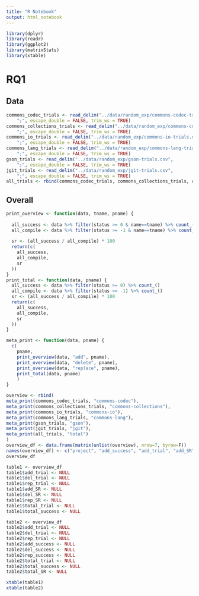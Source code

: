 ```yaml
---
title: "R Notebook"
output: html_notebook
---
```


```r
library(dplyr)
library(readr)
library(ggplot2)
library(matrixStats)
library(xtable)
```

# RQ1

## Data

```r
commons_codec_trials <- read_delim("../data/random_exp/commons-codec-trials.csv", 
    ";", escape_double = FALSE, trim_ws = TRUE)
commons_collections_trials <- read_delim("../data/random_exp/commons-collections-trials.csv", 
    ";", escape_double = FALSE, trim_ws = TRUE)
commons_io_trials <- read_delim("../data/random_exp/commons-io-trials.csv", 
    ";", escape_double = FALSE, trim_ws = TRUE)
commons_lang_trials <- read_delim("../data/random_exp/commons-lang-trials.csv", 
    ";", escape_double = FALSE, trim_ws = TRUE)
gson_trials <- read_delim("../data/random_exp/gson-trials.csv", 
    ";", escape_double = FALSE, trim_ws = TRUE)
jgit_trials <- read_delim("../data/random_exp/jgit-trials.csv", 
    ";", escape_double = FALSE, trim_ws = TRUE)
all_trials <- rbind(commons_codec_trials, commons_collections_trials, commons_io_trials, gson_trials, jgit_trials)

```

## Overall
```r
print_overview <- function(data, tname, pname) {
  
  all_success <- data %>% filter(status >= 0 & name==tname) %>% count_()
  all_compile <- data %>% filter(status >= -1 & name==tname) %>% count_()
  
  sr <- (all_success / all_compile) * 100
  return(c(
    all_success,
    all_compile,
    sr
  ))
}
print_total <- function(data, pname) {
  all_success <- data %>% filter(status >= 0) %>% count_()
  all_compile <- data %>% filter(status >= -1) %>% count_()
  sr <- (all_success / all_compile) * 100
  return(c(
    all_success,
    all_compile,
    sr
  ))
}

meta_print <- function(data, pname) {
  c(
    pname,
    print_overview(data, "add", pname),
    print_overview(data, "delete", pname),
    print_overview(data, "replace", pname),
    print_total(data, pname)
    )
}

overview <- rbind(
meta_print(commons_codec_trials, "commons-codec"),
meta_print(commons_collections_trials, "commons-collections"),
meta_print(commons_io_trials, "commons-io"),
meta_print(commons_lang_trials, "commons-lang"),
meta_print(gson_trials, "gson"),
meta_print(jgit_trials, "jgit"),
meta_print(all_trials, "total")
)
overview_df <- data.frame(matrix(unlist(overview), nrow=7, byrow=F))
names(overview_df) <- c("project", "add_success", "add_trial", "add_SR", "del_success", "del_trial", "del_SR", "rep_success", "rep_trial", "rep_SR", "total_success", "total_trial", "total_SR")
overview_df
```

```r

table1 <- overview_df
table1$add_trial <- NULL
table1$del_trial <- NULL
table1$rep_trial <- NULL
table1$add_SR <- NULL
table1$del_SR <- NULL
table1$rep_SR <- NULL
table1$total_trial <- NULL
table1$total_success <- NULL

table2 <- overview_df
table2$add_trial <- NULL
table2$del_trial <- NULL
table2$rep_trial <- NULL
table2$add_success <- NULL
table2$del_success <- NULL
table2$rep_success <- NULL
table2$total_trial <- NULL
table2$total_success <- NULL
table2$total_SR <- NULL

xtable(table1)
xtable(table2)
```

